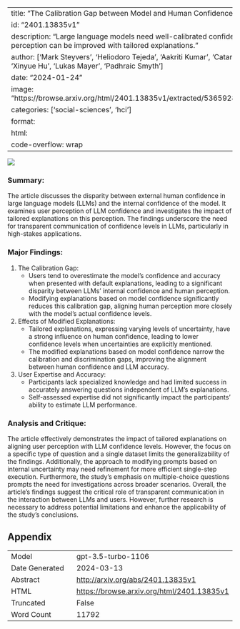 
---
title: "The Calibration Gap between Model and Human Confidence in Large Language Models"
id: "2401.13835v1"
description: "Large language models need well-calibrated confidence to be trusted. User perception can be improved with tailored explanations."
author: ['Mark Steyvers', 'Heliodoro Tejeda', 'Aakriti Kumar', 'Catarina Belem', 'Sheer Karny', 'Xinyue Hu', 'Lukas Mayer', 'Padhraic Smyth']
date: "2024-01-24"
image: "https://browse.arxiv.org/html/2401.13835v1/extracted/5365928/exp_setup_high_level.png"
categories: ['social-sciences', 'hci']
format:
  html:
    code-overflow: wrap
---

![](https://browse.arxiv.org/html/2401.13835v1/extracted/5365928/exp_setup_high_level.png)

### Summary:
The article discusses the disparity between external human confidence in large language models (LLMs) and the internal confidence of the model. It examines user perception of LLM confidence and investigates the impact of tailored explanations on this perception. The findings underscore the need for transparent communication of confidence levels in LLMs, particularly in high-stakes applications.

### Major Findings:
1. The Calibration Gap:
    - Users tend to overestimate the model's confidence and accuracy when presented with default explanations, leading to a significant disparity between LLMs' internal confidence and human perception.
    - Modifying explanations based on model confidence significantly reduces this calibration gap, aligning human perception more closely with the model's actual confidence levels.

2. Effects of Modified Explanations:
    - Tailored explanations, expressing varying levels of uncertainty, have a strong influence on human confidence, leading to lower confidence levels when uncertainties are explicitly mentioned.
    - The modified explanations based on model confidence narrow the calibration and discrimination gaps, improving the alignment between human confidence and LLM accuracy.

3. User Expertise and Accuracy:
    - Participants lack specialized knowledge and had limited success in accurately answering questions independent of LLM's explanations.
    - Self-assessed expertise did not significantly impact the participants' ability to estimate LLM performance.

### Analysis and Critique:
The article effectively demonstrates the impact of tailored explanations on aligning user perception with LLM confidence levels. However, the focus on a specific type of question and a single dataset limits the generalizability of the findings. Additionally, the approach to modifying prompts based on internal uncertainty may need refinement for more efficient single-step execution. Furthermore, the study's emphasis on multiple-choice questions prompts the need for investigations across broader scenarios. Overall, the article's findings suggest the critical role of transparent communication in the interaction between LLMs and users. However, further research is necessary to address potential limitations and enhance the applicability of the study's conclusions.

## Appendix

|          |          |
|----------|----------|
| Model     | gpt-3.5-turbo-1106       |
| Date Generated     | 2024-03-13       |
| Abstract | [http://arxiv.org/abs/2401.13835v1](http://arxiv.org/abs/2401.13835v1)        |
| HTML     | [https://browse.arxiv.org/html/2401.13835v1](https://browse.arxiv.org/html/2401.13835v1)       |
| Truncated       | False       |
| Word Count       | 11792       |
